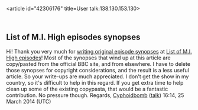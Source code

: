 <article id="42306176" title=User talk:138.130.153.130>
	<talkpage id="42306176" title="User talk:138.130.153.130">
==List of M.I. High episodes synopses==

Hi! Thank you very much for [https://en.wikipedia.org/w/index.php?title=List_of_M.I._High_episodes&amp;diff=601164093&amp;oldid=601157034 writing original episode synopses] at [[List of M.I. High episodes]]! Most of the synopses that wind up at this article are copy/pasted from the official BBC site, and from elsewhere. I have to delete those synopses for copyright considerations, and the result is a less useful article. So your write-ups are much appreciated. I don't get the show in my country, so it's difficult to help in this regard. If you get extra time to help clean up some of the existing copypasta, that would be a fantastic contribution. No pressure though. Regards, [[User:Cyphoidbomb|Cyphoidbomb]] ([[User talk:Cyphoidbomb|talk]]) 16:14, 25 March 2014 (UTC)
	</talkpage>
</article>